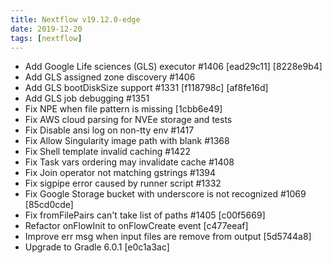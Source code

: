 ```yaml
---
title: Nextflow v19.12.0-edge
date: 2019-12-20
tags: [nextflow]
---
```


- Add Google Life sciences (GLS) executor #1406 [ead29c11] [8228e9b4]
- Add GLS assigned zone discovery #1406 
- Add GLS bootDiskSize support #1331 [f118798c] [af8fe16d]
- Add GLS job debugging #1351
- Fix NPE when file pattern is missing [1cbb6e49]
- Fix AWS cloud parsing for NVEe storage and tests
- Fix Disable ansi log on non-tty env #1417
- Fix Allow Singularity image path with blank #1368
- Fix Shell template invalid caching #1422
- Fix Task vars ordering may invalidate cache #1408 
- Fix Join operator not matching gstrings #1394 
- Fix sigpipe error caused by runner script #1332 
- Fix Google Storage bucket with underscore is not recognized #1069 [85cd0cde]
- Fix fromFilePairs can't take list of paths #1405 [c00f5669]
- Refactor onFlowInit to onFlowCreate event [c477eeaf]
- Improve err msg when input files are remove from output [5d5744a8]
- Upgrade to Gradle 6.0.1 [e0c1a3ac]
